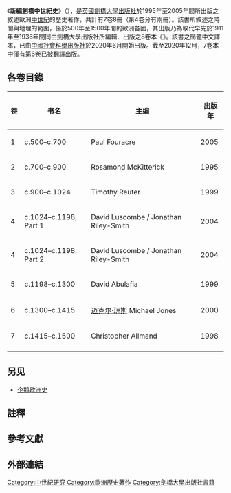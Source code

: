 {{Unreferenced|time=2020-12-29T10:49:52+00:00}}
《'''新編劍橋中世紀史'''》（{{lang-en|''The New Cambridge Medieval History''}}），是[[英國|英國]][[劍橋大學出版社|劍橋大學出版社]]於1995年至2005年間所出版之敘述歐洲[[中世紀|中世紀]]的歷史著作，共計有7卷8冊（第4卷分有兩冊）。該書所敘述之時間與地理的範圍，係於500年至1500年間的歐洲各國，其出版乃為取代早先於1911年至1936年間同由劍橋大學出版社所編輯、出版之8卷本《{{le|劍橋中世紀史|The Cambridge Medieval History}}》。該書之簡體中文譯本，已由[[中國社會科學出版社|中國社會科學出版社]]於2020年6月開始出版。截至2020年12月，7卷本中僅有第6卷已被翻譯出版。

== 各卷目錄 ==

{| class="wikitable sortable"
|- 
! 卷 !! 书名 !! 主编 !! 出版年
|-
| 1 || c.500–c.700 || Paul Fouracre ||2005
|-
| 2 || c.700–c.900 || Rosamond McKitterick ||1995
|-
| 3 || c.900–c.1024 || Timothy Reuter ||1999
|-
| 4 || c.1024–c.1198, Part 1 || David Luscombe / Jonathan Riley-Smith ||2004
|-
| 4 || c.1024–c.1198, Part 2 || David Luscombe / Jonathan Riley-Smith ||2004
|-
| 5 || c.1198–c.1300 || David Abulafia ||1999
|-
| 6 || c.1300–c.1415 || [[迈克尔·C·E·琼斯|迈克尔·琼斯]] Michael Jones ||2000
|-
| 7 || c.1415–c.1500 || Christopher Allmand ||1998
|-
|}
==另见==
* [[企鹅欧洲史|企鹅欧洲史]]

== 註釋 ==
{{reflist|2}}

== 參考文獻 ==

== 外部連結 ==

{{Book-stub}}
{{劍橋大學出版社之歷史系列書|state=collapsed}}

[[Category:中世紀研究|Category:中世紀研究]]
[[Category:歐洲歷史著作|Category:歐洲歷史著作]]
[[Category:劍橋大學出版社書籍|Category:劍橋大學出版社書籍]]